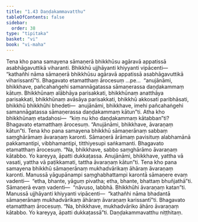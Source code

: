 ```yaml
---
title: "1.43 Daṇḍakammavatthu"
tableOfContents: false
sidebar:
  order: 38
type: "tipitaka"
basket: "vi"
book: "vi-maha"
---
```



<DynamicBreadcrumb />

<Division number="107" book="vi-maha" bookNo="3" page="117">

<Paragraph number="474" book="vi-maha">
Tena kho pana samayena sāmaṇerā bhikkhūsu agāravā appatissā asabhāgavuttikā viharanti. Bhikkhū ujjhāyanti khiyyanti vipācenti—  “kathañhi nāma sāmaṇerā bhikkhūsu agāravā appatissā asabhāgavuttikā viharissantī”ti. Bhagavato etamatthaṃ ārocesuṃ …pe…  “anujānāmi, bhikkhave, pañcahaṅgehi samannāgatassa sāmaṇerassa daṇḍakammaṃ kātuṃ. Bhikkhūnaṃ alābhāya parisakkati, bhikkhūnaṃ anatthāya parisakkati, bhikkhūnaṃ avāsāya parisakkati, bhikkhū akkosati paribhāsati, bhikkhū bhikkhūhi bhedeti—  anujānāmi, bhikkhave, imehi pañcahaṅgehi samannāgatassa sāmaṇerassa daṇḍakammaṃ kātun”ti.
</Paragraph>

<Paragraph number="475" book="vi-maha">
Atha kho bhikkhūnaṃ etadahosi—  “kiṃ nu kho daṇḍakammaṃ kātabban”ti? Bhagavato etamatthaṃ ārocesuṃ. “Anujānāmi, bhikkhave, āvaraṇaṃ kātun”ti.
</Paragraph>

<Paragraph number="476" book="vi-maha">
Tena kho pana samayena bhikkhū sāmaṇerānaṃ sabbaṃ saṃghārāmaṃ āvaraṇaṃ karonti. Sāmaṇerā ārāmaṃ pavisituṃ alabhamānā pakkamantipi, vibbhamantipi, titthiyesupi saṅkamanti. Bhagavato etamatthaṃ ārocesuṃ. “Na, bhikkhave, sabbo saṃghārāmo āvaraṇaṃ kātabbo. Yo kareyya, āpatti dukkaṭassa. Anujānāmi, bhikkhave, yattha vā vasati, yattha vā paṭikkamati, tattha āvaraṇaṃ kātun”ti.
</Paragraph>

<Paragraph number="477" book="vi-maha">
Tena kho pana samayena bhikkhū sāmaṇerānaṃ mukhadvārikaṃ āhāraṃ āvaraṇaṃ karonti. Manussā yāgupānampi saṃghabhattampi karontā sāmaṇere evaṃ vadenti—  “etha, bhante, yāguṃ pivatha; etha, bhante, bhattaṃ bhuñjathā”ti. Sāmaṇerā evaṃ vadenti—  “nāvuso, labbhā. Bhikkhūhi āvaraṇaṃ katan”ti. Manussā ujjhāyanti khiyyanti vipācenti—  “kathañhi nāma bhadantā sāmaṇerānaṃ mukhadvārikaṃ āhāraṃ āvaraṇaṃ karissantī”ti. Bhagavato etamatthaṃ ārocesuṃ. “Na, bhikkhave, mukhadvāriko āhāro āvaraṇaṃ kātabbo. Yo kareyya, āpatti dukkaṭassā”ti.

</Paragraph>
</Division>

<Paragraph number="478" type="center" book="vi-maha">
Daṇḍakammavatthu niṭṭhitaṃ.
</Paragraph>